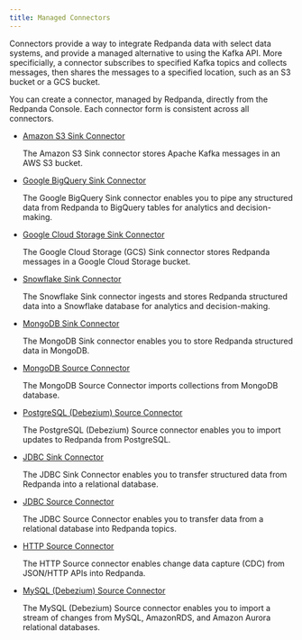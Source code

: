 ```yaml
---
title: Managed Connectors
---
```


<head>
    <meta name="title" content="Managed Connectors | Redpanda Docs"/>
    <meta name="description" content="Connectors provide a framework for streaming data into and out of Redpanda."/>
    <link rel="canonical" href="https://docs.redpanda.com/docs/deploy/deployment-option/cloud/managed-connectors/" />
</head>

Connectors provide a way to integrate Redpanda data with select data systems, and
provide a managed alternative to using the Kafka API. More specificially, a connector
subscribes to specified Kafka topics and collects messages, then shares
the messages to a specified location, such as an S3 bucket or a GCS bucket.

You can create a connector, managed by Redpanda, directly from the Redpanda
Console. Each connector form is consistent across all connectors.

- [Amazon S3 Sink Connector](../managed-connectors/create-s3-sink-connector)

    The Amazon S3 Sink connector stores Apache Kafka messages in an AWS S3 bucket.

- [Google BigQuery Sink Connector](../managed-connectors/create-gcp-bigquery-connector)

    The Google BigQuery Sink connector enables you to pipe any structured data
    from Redpanda to BigQuery tables for analytics and decision-making.

- [Google Cloud Storage Sink Connector](../managed-connectors/create-gcs-connector)

    The Google Cloud Storage (GCS) Sink connector stores Redpanda messages in a
    Google Cloud Storage bucket.

- [Snowflake Sink Connector](../managed-connectors/create-snowflake-connector)

    The Snowflake Sink connector ingests and stores Redpanda structured data into a
    Snowflake database for analytics and decision-making.

- [MongoDB Sink Connector](../managed-connectors/create-mongodb-sink-connector)

    The MongoDB Sink connector enables you to store Redpanda structured data in
    MongoDB.

- [MongoDB Source Connector](../managed-connectors/create-mongodb-source-connector)

    The MongoDB Source Connector imports collections from MongoDB database.

- [PostgreSQL (Debezium) Source Connector](../managed-connectors/create-postgresql-connector)

    The PostgreSQL (Debezium) Source connector enables you to import updates to Redpanda
    from PostgreSQL.

- [JDBC Sink Connector](../managed-connectors/create-jdbc-sink-connector)

    The JDBC Sink Connector enables you to transfer structured data from Redpanda into
    a relational database.

- [JDBC Source Connector](../managed-connectors/create-jdbc-source-connector)

    The JDBC Source Connector enables you to transfer data from a relational database
    into Redpanda topics.

- [HTTP Source Connector](../managed-connectors/create-http-source-connector)

   The HTTP Source connector enables change data capture (CDC) from
   JSON/HTTP APIs into Redpanda.

- [MySQL (Debezium) Source Connector](../managed-connectors/create-mysql-source-connector)

   The MySQL (Debezium) Source connector enables you to import a stream of changes from MySQL,
   AmazonRDS, and Amazon Aurora relational databases.
